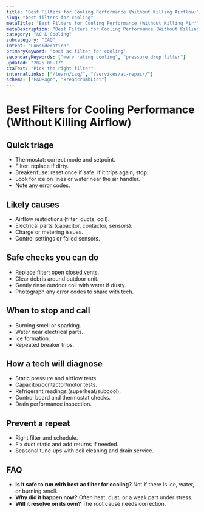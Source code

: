 ```yaml
---
title: "Best Filters for Cooling Performance (Without Killing Airflow)"
slug: "best-filters-for-cooling"
metaTitle: "Best Filters for Cooling Performance (Without Killing Airflow)"
metaDescription: "Best Filters for Cooling Performance (Without Killing Airflow) — clear steps, practical detail, and when to call a pro in North Texas."
category: "AC & Cooling"
subcategory: "IAQ"
intent: "Consideration"
primaryKeyword: "best ac filter for cooling"
secondaryKeywords: ["merv rating cooling", "pressure drop filter"]
updated: "2025-08-17"
ctaText: "Pick the right filter"
internalLinks: ["/learn/iaq/", "/services/ac-repair/"]
schema: ["FAQPage", "BreadcrumbList"]
---
```


# Best Filters for Cooling Performance (Without Killing Airflow)



## Quick triage
- Thermostat: correct mode and setpoint.
- Filter: replace if dirty.
- Breaker/fuse: reset once if safe. If it trips again, stop.
- Look for ice on lines or water near the air handler.
- Note any error codes.


## Likely causes
- Airflow restrictions (filter, ducts, coil).
- Electrical parts (capacitor, contactor, sensors).
- Charge or metering issues.
- Control settings or failed sensors.


## Safe checks you can do
- Replace filter; open closed vents.
- Clear debris around outdoor unit.
- Gently rinse outdoor coil with water if dusty.
- Photograph any error codes to share with tech.


## When to stop and call
- Burning smell or sparking.
- Water near electrical parts.
- Ice formation.
- Repeated breaker trips.


## How a tech will diagnose
- Static pressure and airflow tests.
- Capacitor/contactor/motor tests.
- Refrigerant readings (superheat/subcool).
- Control board and thermostat checks.
- Drain performance inspection.


## Prevent a repeat
- Right filter and schedule.
- Fix duct static and add returns if needed.
- Seasonal tune‑ups with coil cleaning and drain service.


## FAQ
- **Is it safe to run with best ac filter for cooling?** Not if there is ice, water, or burning smell.
- **Why did it happen now?** Often heat, dust, or a weak part under stress.
- **Will it resolve on its own?** The root cause needs correction.

